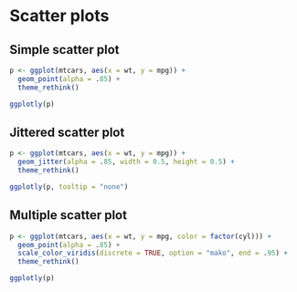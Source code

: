 # Scatter plots

## Simple scatter plot

```r
p <- ggplot(mtcars, aes(x = wt, y = mpg)) +
  geom_point(alpha = .85) +
  theme_rethink()

ggplotly(p)
```

## Jittered scatter plot

```r
p <- ggplot(mtcars, aes(x = wt, y = mpg)) +
  geom_jitter(alpha = .85, width = 0.5, height = 0.5) +
  theme_rethink()

ggplotly(p, tooltip = "none")
```

## Multiple scatter plot

```r
p <- ggplot(mtcars, aes(x = wt, y = mpg, color = factor(cyl))) +
  geom_point(alpha = .85) +
  scale_color_viridis(discrete = TRUE, option = "mako", end = .95) +
  theme_rethink()

ggplotly(p)
```

